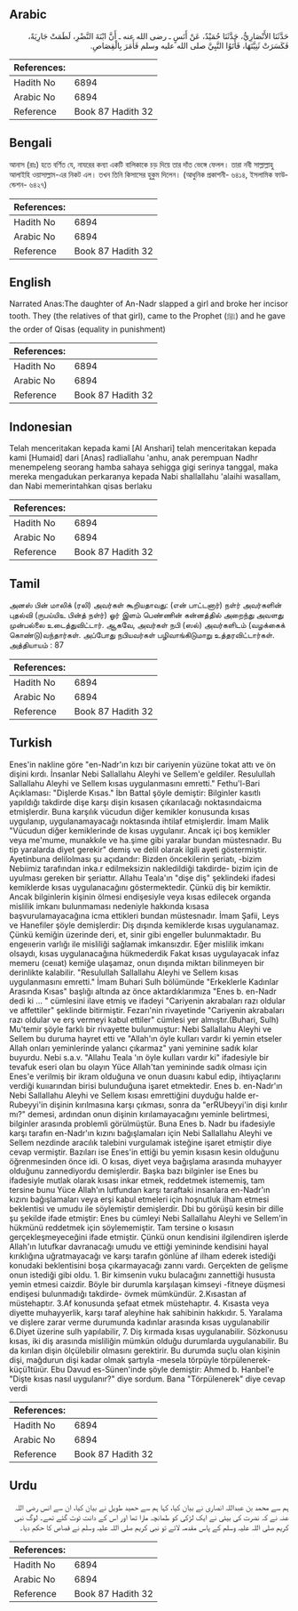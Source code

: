 ## Arabic


<div dir="rtl" lang="ar" style={{fontSize:'larger',backgroundColor:'#f8f9fa',padding:20}}>
حَدَّثَنَا الأَنْصَارِيُّ، حَدَّثَنَا حُمَيْدٌ، عَنْ أَنَسٍ ـ رضى الله عنه ـ أَنَّ ابْنَةَ النَّضْرِ، لَطَمَتْ جَارِيَةً، فَكَسَرَتْ ثَنِيَّتَهَا، فَأَتَوُا النَّبِيَّ صلى الله عليه وسلم فَأَمَرَ بِالْقِصَاصِ‏.‏
</div>
<div style={{backgroundColor:'#f8f9fa',padding:20, marginBottom: 10}}><table> <thead> <tr> <th>References:</th> <th></th> </tr> </thead> <tbody><tr><td>Hadith No</td><td>6894</td></tr><tr><td>Arabic No</td><td>6894</td></tr><tr><td>Reference</td><td>Book 87 Hadith 32</td></tr></tbody></table></div>

## Bengali


<div dir="ltr" lang="bn" style={{fontSize:'larger',backgroundColor:'#f8f9fa',padding:20}}>
আনাস (রাঃ) হতে বর্ণিত যে, নাযরের কন্যা একটি বালিকাকে চড় দিয়ে তার দাঁত ভেঙ্গে ফেলল। তারা নবী সাল্লাল্লাহু আলাইহি ওয়াসাল্লাম-এর নিকট এল। তখন তিনি কিসাসের হুকুম দিলেন। (আধুনিক প্রকাশনী- ৬৪১৪, ইসলামিক ফাউন্ডেশন- ৬৪২৭)
</div>
<div style={{backgroundColor:'#f8f9fa',padding:20, marginBottom: 10}}><table> <thead> <tr> <th>References:</th> <th></th> </tr> </thead> <tbody><tr><td>Hadith No</td><td>6894</td></tr><tr><td>Arabic No</td><td>6894</td></tr><tr><td>Reference</td><td>Book 87 Hadith 32</td></tr></tbody></table></div>

## English


<div dir="ltr" lang="en" style={{fontSize:'larger',backgroundColor:'#f8f9fa',padding:20}}>
Narrated Anas:The daughter of An-Nadr slapped a girl and broke her incisor tooth. They (the relatives of that girl), came to the Prophet (ﷺ) and he gave the order of Qisas (equality in punishment)
</div>
<div style={{backgroundColor:'#f8f9fa',padding:20, marginBottom: 10}}><table> <thead> <tr> <th>References:</th> <th></th> </tr> </thead> <tbody><tr><td>Hadith No</td><td>6894</td></tr><tr><td>Arabic No</td><td>6894</td></tr><tr><td>Reference</td><td>Book 87 Hadith 32</td></tr></tbody></table></div>

## Indonesian


<div dir="ltr" lang="id" style={{fontSize:'larger',backgroundColor:'#f8f9fa',padding:20}}>
Telah menceritakan kepada kami [Al Anshari] telah menceritakan kepada kami [Humaid] dari [Anas] radliallahu 'anhu, anak perempuan Nadhr menempeleng seorang hamba sahaya sehigga gigi serinya tanggal, maka mereka mengadukan perkaranya kepada Nabi shallallahu 'alaihi wasallam, dan Nabi memerintahkan qisas berlaku
</div>
<div style={{backgroundColor:'#f8f9fa',padding:20, marginBottom: 10}}><table> <thead> <tr> <th>References:</th> <th></th> </tr> </thead> <tbody><tr><td>Hadith No</td><td>6894</td></tr><tr><td>Arabic No</td><td>6894</td></tr><tr><td>Reference</td><td>Book 87 Hadith 32</td></tr></tbody></table></div>

## Tamil


<div dir="ltr" lang="ta" style={{fontSize:'larger',backgroundColor:'#f8f9fa',padding:20}}>
அனஸ் பின் மாலிக் (ரலி) அவர்கள் கூறியதாவது: (என் பாட்டனார்) நள்ர் அவர்களின் புதல்வி (ருபய்யிஉ பின்த் நள்ர்) ஓர் இளம் பெண்ணின் கன்னத்தில் அறைந்து அவளது முன்பல்லை உடைத்துவிட்டார். ஆகவே, அவர்கள் நபி (ஸல்) அவர்களிடம் (வழக்கைக் கொண்டு)வந்தார்கள். அப்போது நபியவர்கள் பழிவாங்கிடுமாறு உத்தரவிட்டார்கள். அத்தியாயம் : 87
</div>
<div style={{backgroundColor:'#f8f9fa',padding:20, marginBottom: 10}}><table> <thead> <tr> <th>References:</th> <th></th> </tr> </thead> <tbody><tr><td>Hadith No</td><td>6894</td></tr><tr><td>Arabic No</td><td>6894</td></tr><tr><td>Reference</td><td>Book 87 Hadith 32</td></tr></tbody></table></div>

## Turkish


<div dir="ltr" lang="tr" style={{fontSize:'larger',backgroundColor:'#f8f9fa',padding:20}}>
Enes'in nakline göre "en-Nadr'ın kızı bir cariyenin yüzüne tokat attı ve ön dişini kırdı. İnsanlar Nebi Sallallahu Aleyhi ve Sellem'e geldiler. Resulullah Sallallahu Aleyhi ve Sellem kısas uygulanmasını emretti." Fethu'l-Bari Açıklaması: "Dişlerde Kısas." İbn Battal şöyle demiştir: Bilginler kasıtlı yapıldığı takdirde dişe karşı dişin kısasen çıkarılacağı noktasındaicma etmişlerdir. Buna karşılık vücudun diğer kemikler konusunda kısas uygulanıp, uygulanamayacağı noktasında ihtilaf etmişlerdir. İmam Malik "Vücudun diğer kemiklerinde de kısas uygulanır. Ancak içi boş kemikler veya me'mume, munakkıle ve ha.şime gibi yaralar bundan müstesnadır. Bu tip yaralarda diyet gerekir" demiş ve delil olarak ilgili ayeti göstermiştir. Ayetinbuna delilolması şu açıdandır: Bizden öncekilerin şeriatı, -bizim Nebiimiz tarafından inka.r edilmeksizin nakledildiği takdirde- bizim için de uyulması gereken bir şeriattır. Allahu Teala'ın "dişe diş" şeklindeki ifadesi kemiklerde kısas uygulanacağını göstermektedir. Çünkü diş bir kemiktir. Ancak bilginlerin kişinin ölmesi endişesiyle veya kısas edilecek organda mislilik imkanı bulunmaması nedeniyle hakkında kısasa başvurulamayacağına icma ettikleri bundan müstesnadır. İmam Şafii, Leys ve Hanefiler şöyle demişlerdir: Diş dışında kemiklerde kısas uygulanamaz. Çünkü kemiğin üzerinde deri, et, sinir gibi engeller bulunmaktadır. Bu engeııerin varlığı ile misliliği sağlamak imkansızdır. Eğer mislilik imkanı olsaydı, kısas uygulanacağına hükmederdik Fakat kısas uygulayacak infaz memeru (ceııat) kemiğe ulaşamaz, onun dışında miktarı bilinmeyen bir derinlikte kalabilir. "Resulullah Sallallahu Aleyhi ve Sellem kısas uygulanmasını emretti." İmam Buhari Sulh bölümünde "Erkeklerle Kadınlar Arasında Kısas" başlığı altında az önce aktardıklarımıza "Enes b. en-Nadr dedi ki ... " cümlesini ilave etmiş ve ifadeyi "Cariyenin akrabaları razı oldular ve affettiler" şeklinde bitirmiştir. Fezarı'nin rivayetinde "Cariyenin akrabaları razı oldular ve erş vermeyi kabul ettiler" cümlesi yer almıştır.(Buhari, Sulh) Mu'temir şöyle farklı bir rivayette bulunmuştur: Nebi Sallallahu Aleyhi ve Sellem bu duruma hayret etti ve "Allah'ın öyle kulları vardır ki yemin etseler Allah onları yeminlerinde yalancı çıkarmaz" yani yeminine sadık kılar buyurdu. Nebi s.a.v. "Allahu Teala 'ın öyle kulları vardır ki" ifadesiyle bir tevafuk eseri olan bu olayın Yüce Allah'tan yemininde sadık olması için Enes'e verilmiş bir ikram olduğuna ve onun duasını kabul edip, ihtiyaçlarını verdiği kuııarından birisi bulunduğuna işaret etmektedir. Enes b. en-Nadr'ın Nebi Sallallahu Aleyhi ve Sellem kısası emrettiğini duyduğu halde er-Rubeyyi'in dişinin kırılmasına karşı çıkması, sonra da "erRUbeyyi'in dişi kırılır mı?" demesi, ardından onun dişinin kırılamayacağını yeminle belirtmesi, bilginler arasında problemli görülmüştür. Buna Enes b. Nadr bu ifadesiyle karşı tarafın en-Nadr'ın kızını bağışlamaları için Nebi Sallallahu Aleyhi ve Sellem nezdinde aracılık talebini vurgulamak isteğine işaret etmiştir diye cevap vermiştir. Bazıları ise Enes'in ettiği bu yemin kısasın kesin olduğunu öğrenmesinden önce idi. O kısas, diyet veya bağışlama arasında muhayyer olduğunu zannediyordu demişlerdir. Başka bazı bilginler ise Enes bu ifadesiyle mutlak olarak kısası inkar etmek, reddetmek istememiş, tam tersine bunu Yüce Allah'ın lutfundan karşı taraftaki insanlara en-Nadr'ın kızını bağışlamaları veya erşi kabul etmeleri için hoşnutluk ilham etmesi beklentisi ve umudu ile söylemiştir demişlerdir. Dbi bu görüşü kesin bir dille şu şekilde ifade etmiştir: Enes bu cümleyi Nebi Sallallahu Aleyhi ve Sellem'in hükmünü reddetmek için söylememiştir. Tam tersine o kısasın gerçekleşmeyeceğini ifade etmiştir. Çünkü onun kendisini ilgilendiren işlerde Allah'ın lutufkar davranacağı umudu ve ettiği yemininde kendisini hayal kırıklığına uğratmayacağı ve karşı tarafın gönlüne af ilham ederek istediği konudaki beklentisini boşa çıkarmayacağı zannı vardı. Gerçekten de gelişme onun istediği gibi oldu. 1. Bir kimsenin vuku bulacağını zannettiği hususta yemin etmesi caizdir. Böyle bir durumla karşılaşan kimseyi -fitneye düşmesi endişesi bulunmadığı takdirde- övmek mümkündür. 2.Kısastan af müstehaptır. 3.Af konusunda şefaat etmek müstehaptır. 4. Kısasta veya diyette muhayyerlik, karşı taraf aleyhine hak sahibinin hakkıdır. 5. Yaralama ve dişlere zarar verme durumunda kadınlar arasında kısas uygulanabilir 6.Diyet üzerine sulh yapılabilir, 7. Diş kırmada kısas uygulanabilir. Sözkonusu kısas, iki diş arasında misliliğin mümkün olduğu durumlarda uygulanabilir. Bu da kırılan dişin ölçülebilir olmasını gerektirir. Bu durumda suçlu olan kişinin dişi, mağdurun dişi kadar olmak şartıyla -mesela törpüyle törpülenerek- küçü1tüıür. Ebu Davud es-Sünen'inde şöyle demiştir: Ahmed b. Hanbel'e "Dişte kısas nasıl uygulanır?" diye sordum. Bana "Törpülenerek" diye cevap verdi
</div>
<div style={{backgroundColor:'#f8f9fa',padding:20, marginBottom: 10}}><table> <thead> <tr> <th>References:</th> <th></th> </tr> </thead> <tbody><tr><td>Hadith No</td><td>6894</td></tr><tr><td>Arabic No</td><td>6894</td></tr><tr><td>Reference</td><td>Book 87 Hadith 32</td></tr></tbody></table></div>

## Urdu


<div dir="rtl" lang="ur" style={{fontSize:'larger',backgroundColor:'#f8f9fa',padding:20}}>
ہم سے محمد بن عبداللہ انصاری نے بیان کیا، کہا ہم سے حمید طویل نے بیان کیا، ان سے انس رضی اللہ عنہ نے کہ نضرت کی بیٹی نے ایک لڑکی کو طمانچہ مارا تھا اور اس کے دانت ٹوٹ گئے تھے۔ لوگ نبی کریم صلی اللہ علیہ وسلم کے پاس مقدمہ لائے تو نبی کریم صلی اللہ علیہ وسلم نے قصاص کا حکم دیا۔
</div>
<div style={{backgroundColor:'#f8f9fa',padding:20, marginBottom: 10}}><table> <thead> <tr> <th>References:</th> <th></th> </tr> </thead> <tbody><tr><td>Hadith No</td><td>6894</td></tr><tr><td>Arabic No</td><td>6894</td></tr><tr><td>Reference</td><td>Book 87 Hadith 32</td></tr></tbody></table></div>